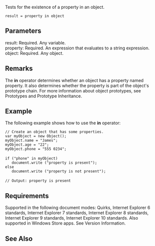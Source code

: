 Tests for the existence of a property in an object.

 result = property in object

==Parameters==
; result: Required. Any variable.
; property: Required. An expression that evaluates to a string expression.
; object: Required. Any object.

==Remarks==
The '''in''' operator determines whether an object has a property named property. It also determines whether the property is part of the object's prototype chain. For more information about object prototypes, see Prototypes and Prototype Inheritance.


==Example==
The following example shows how to use the '''in''' operator:

 // Create an object that has some properties.
 var myObject = new Object();
 myObject.name = "James";
 myObject.age = "22";
 myObject.phone = "555 0234";
 
 if ("phone" in myObject)
    document.write ("property is present");
 else
    document.write ("property is not present");
 
 // Output: property is present

==Requirements==
Supported in the following document modes: Quirks, Internet Explorer 6 standards, Internet Explorer 7 standards, Internet Explorer 8 standards, Internet Explorer 9 standards, Internet Explorer 10 standards. Also supported in Windows Store apps. See Version Information.


==See Also==

              

              
